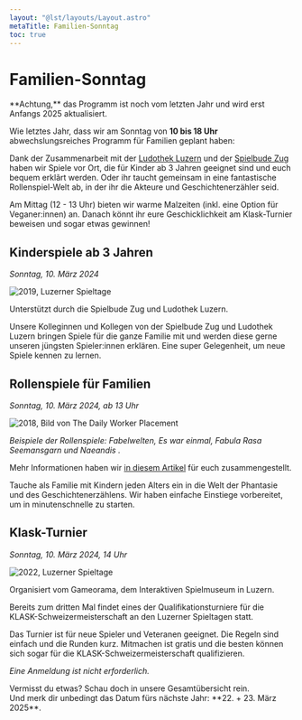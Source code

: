 ```yaml
---
layout: "@lst/layouts/Layout.astro"
metaTitle: Familien-Sonntag
toc: true
---
```



# Familien-Sonntag

<Box type="special">
  **Achtung,** das Programm ist noch vom letzten Jahr und wird erst Anfangs 2025 aktualisiert.
</Box>

Wie letztes Jahr, dass wir am Sonntag von **10 bis 18 Uhr** abwechslungsreiches Programm für Familien geplant haben:

Dank der Zusammenarbeit mit der [Ludothek Luzern](/partner/#ludothek-luzern) und der [Spielbude Zug](/partner/#spielbude-zug) haben wir Spiele vor Ort, die für Kinder ab 3 Jahren geeignet sind und euch bequem erklãrt werden. Oder ihr taucht gemeinsam in eine fantastische Rollenspiel-Welt ab, in der ihr die Akteure und Geschichtenerzähler seid.

Am Mittag (12 - 13 Uhr) bieten wir warme Malzeiten (inkl. eine Option für Veganer:innen) an. Danach könnt ihr eure Geschicklichkeit am Klask-Turnier beweisen und sogar etwas gewinnen!

## Kinderspiele ab 3 Jahren

_Sonntag, 10. März 2024_

<ImageText>

<ImageTextLeft>

![2019, Luzerner Spieltage](../../images/2022-spieltage-06.jpg)

Unterstützt durch die Spielbude Zug und Ludothek Luzern.

<ButtonLink link="https://www.ludothek-luzern.ch" label="Ludothek Luzern" />
<ButtonLink link="https://www.zugerspielnacht.ch/spielbudezug" label="Spielbude Zug" />

</ImageTextLeft>

<ImageTextRight>

Unsere Kolleginnen und Kollegen von der Spielbude Zug und Ludothek Luzern bringen Spiele für die ganze Familie mit und werden diese gerne unseren jüngsten Spieler:innen erklären. Eine super Gelegenheit, um neue Spiele kennen zu lernen.

</ImageTextRight>

</ImageText>


## Rollenspiele für Familien

_Sonntag, 10. März 2024, ab 13 Uhr_

<ImageText>

<ImageTextLeft>

![2018, Bild von The Daily Worker Placement](../../images/dailyworkerplacement.jpg)

_Beispiele der Rollenspiele: Fabelwelten, Es war einmal, Fabula Rasa Seemansgarn und Naeandis ._

Mehr Informationen haben wir [in diesem Artikel](https://gildedernacht.ch/artikel/familientisch/) für euch zusammengestellt.

</ImageTextLeft>

<ImageTextRight>

Tauche als Familie mit Kindern jeden Alters ein in die Welt der Phantasie und des Geschichtenerzählens. Wir haben einfache Einstiege vorbereitet, um in minutenschnelle zu starten.

</ImageTextRight>

</ImageText>

## Klask-Turnier

_Sonntag, 10. März 2024, 14 Uhr_

<ImageText>

<ImageTextLeft>

![2022, Luzerner Spieltage](../../images/2022-spieltage-05.jpg)

Organisiert vom Gameorama, dem Interaktiven Spielmuseum in Luzern.

<ButtonLink link="https://www.gameorama.ch/de/events/klask" label="Gameorama" />

</ImageTextLeft>

<ImageTextRight>

Bereits zum dritten Mal findet eines der Qualifikationsturniere für die KLASK-Schweizermeisterschaft an den Luzerner Spieltagen statt.

Das Turnier ist für neue Spieler und Veteranen geeignet. Die Regeln sind einfach und die Runden kurz. Mitmachen ist gratis und die besten können sich sogar für die KLASK-Schweizermeisterschaft qualifizieren.

_Eine Anmeldung ist nicht erforderlich._

</ImageTextRight>

</ImageText>

<Box type="success" link="/programm" linkLabel="Alle Programmpunkte">
 Vermisst du etwas? Schau doch in unsere Gesamtübersicht rein.
 <br/>Und merk dir unbedingt das Datum fürs nächste Jahr: **22. + 23. März 2025**.
</Box>
